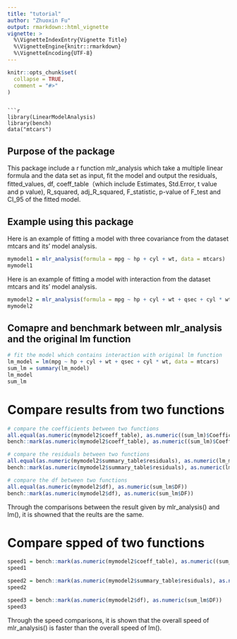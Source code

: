 ```yaml
---
title: "tutorial"
author: "Zhuoxin Fu"
output: rmarkdown::html_vignette
vignette: >
  %\VignetteIndexEntry{Vignette Title}
  %\VignetteEngine{knitr::rmarkdown}
  %\VignetteEncoding{UTF-8}
---
```


```r
knitr::opts_chunk$set(
  collapse = TRUE,
  comment = "#>"
)
```
```

```r
library(LinearModelAnalysis)
library(bench)
data("mtcars")
```

## Purpose of the package

This package include a r function mlr_analysis which take a multiple linear formula 
and the data set as input, fit the model and output the residuals, fitted_values, df, 
coeff_table（which include Estimates, Std.Error, t value and p value), R_squared,
adj_R_squared, F_statistic, p-value of F_test and CI_95  of the fitted model.

## Example using this package

Here is an example of fitting a model with three covariance from the dataset mtcars and its' model analysis.
```r
mymodel1 = mlr_analysis(formula = mpg ~ hp + cyl + wt, data = mtcars)
mymodel1
```
Here is an example of fitting a model with interaction from the dataset mtcars and its' model analysis.
```r
mymodel2 = mlr_analysis(formula = mpg ~ hp + cyl + wt + qsec + cyl * wt, data = mtcars)
mymodel2
```
## Comapre and benchmark between mlr_analysis and the original lm function

```r
# fit the model which contains interaction with original lm function
lm_model = lm(mpg ~ hp + cyl + wt + qsec + cyl * wt, data = mtcars)
sum_lm = summary(lm_model)
lm_model
sum_lm
```
# Compare results from two functions
```r
# compare the coefficients between two functions
all.equal(as.numeric(mymodel2$coeff_table), as.numeric((sum_lm)$Coefficients))
bench::mark(as.numeric(mymodel2$coeff_table), as.numeric((sum_lm)$Coefficients))

# compare the residuals between two functions
all.equal(as.numeric(mymodel2$summary_table$residuals), as.numeric(lm_model$residuals))
bench::mark(as.numeric(mymodel2$summary_table$residuals), as.numeric(lm_model$residuals))

# compare the df between two functions
all.equal(as.numeric(mymodel2$df), as.numeric(sum_lm$DF))
bench::mark(as.numeric(mymodel2$df), as.numeric(sum_lm$DF))
```
Through the comparisons between the result given by mlr_analysis() and lm(), it is showned that the reults are the same. 

# Compare spped of two functions
```r
speed1 = bench::mark(as.numeric(mymodel2$coeff_table), as.numeric((sum_lm)$Coefficients))
speed1

speed2 = bench::mark(as.numeric(mymodel2$summary_table$residuals), as.numeric(lm_model$residuals))
speed2

speed3 = bench::mark(as.numeric(mymodel2$df), as.numeric(sum_lm$DF))
speed3
```
Through the speed comparisons, it is shown that the overall speed of mlr_analysis() is faster than the overall speed of lm().
